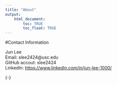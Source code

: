 ```yaml
---
title: "About"
output: 
    html_document:
        toc: TRUE
        toc_float: TRUE
---
```


#Contact Information
<br>

Jun Lee
<br>
Email: slee2424@usc.edu
<br>
GitHub accout: slee2424
<br>
LinkedIn: [https://www.linkedin.com/in/jun-lee-1000/](http://https://www.linkedin.com/in/jun-lee-1000/)

{-}